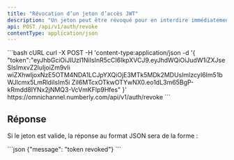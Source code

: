```yaml
---
title: "Révocation d’un jeton d’accès JWT"
description: "Un jeton peut être révoqué pour en interdire immédiatement l’usage."
api: POST /api/v1/auth/revoke
contentType: application/json
---
```



<RequestExample>
```bash cURL
curl -X POST
-H 'content-type:application/json
-d '{
"token":"eyJhbGciOiJIUzI1NiIsInR5cCI6IkpXVCJ9.eyJhdWQiOiJudW1iZXJseSIsImxvZ2luIjoiZm9vIi
wiZXhwIjoxNzE5OTM4NDA1LCJpYXQiOjE3MTk5MDk2MDUsImlzcyI6Im51bWJlcmx5LmRldiIsIm5i
ZiI6MTcxOTkwOTYwNX0.eo1dL3m65BgP-kRmdd8IYNx2jNMQ3-VcVmKFlp9Hfes" }'
https://omnichannel.numberly.com/api/v1/auth/revoke
```
</RequestExample>


## Réponse

Si le jeton est valide, la réponse au format JSON sera de la forme :

<ResponseField name="message" type="string"/>



<ResponseExample>
```json 
{"message": "token revoked"}
```
</ResponseExample>
